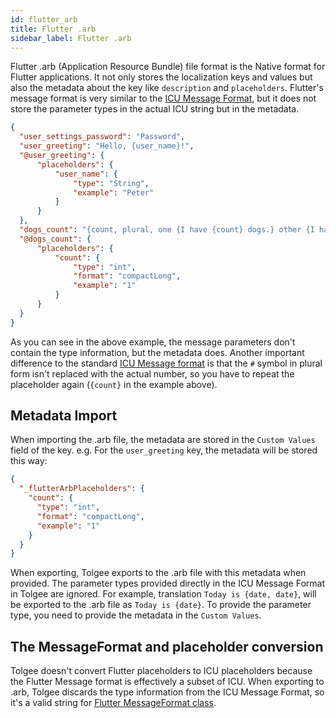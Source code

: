 ```yaml
---
id: flutter_arb
title: Flutter .arb
sidebar_label: Flutter .arb
---
```


Flutter .arb (Application Resource Bundle) file format is the Native format for Flutter applications. It not only stores the localization keys and values
but also the metadata about the key like `description` and `placeholders`. Flutter's message format is very similar to the
[ICU Message Format](/platform/translation_process/icu_message_format),
but it does not store the parameter types in the actual ICU string but in the metadata.

```json title="en.arb"
{
  "user_settings_password": "Password",
  "user_greeting": "Hello, {user_name}!",
  "@user_greeting": {
      "placeholders": {
          "user_name": {
              "type": "String",
              "example": "Peter"
          }
      }
  },
  "dogs_count": "{count, plural, one {I have {count} dogs.} other {I have {count} dogs.}}",
  "@dogs_count": {
      "placeholders": {
          "count": {
              "type": "int",
              "format": "compactLong",
              "example": "1"
          }
      }
  }
}
```

As you can see in the above example, the message parameters don't contain the type information, but the metadata does.
Another important difference to the standard [ICU Message format](/platform/translation_process/icu_message_format)
is that the `#` symbol in plural form isn't replaced with
the actual number, so you have to repeat the placeholder again (`{count}` in the example above).

## Metadata Import
When importing the .arb file, the metadata are stored in the `Custom Values` field of the key.
e.g. For the `user_greeting` key, the metadata will be stored this way:

```json title="Custom Values"
{
  "_flutterArbPlaceholders": {
    "count": {
      "type": "int",
      "format": "compactLong",
      "example": "1"
    }
  }
}
```

<SeeCustom />


<ScreenshotWrapper src="/img/docs/platform/formats/arb_custom_values.webp" alt="Flutter ARB custom values" />

When exporting, Tolgee exports to the .arb file with this metadata when provided. The parameter types provided directly
in the ICU Message Format in Tolgee are ignored. For example, translation `Today is {date, date}`, will be exported to
the .arb file as `Today is {date}`. To provide the parameter type, you need to provide the metadata
in the `Custom Values`.

## The MessageFormat and placeholder conversion
Tolgee doesn't convert Flutter placeholders to ICU placeholders because the Flutter Message format is effectively a
subset of ICU. When exporting to .arb, Tolgee discards the type information from the ICU Message Format, so it's a valid
string for [Flutter MessageFormat class](https://api.flutter.dev/flutter/message_format/MessageFormat-class.html).


<Importing />
